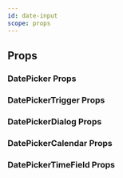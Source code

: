 ```yaml
---
id: date-input
scope: props
---
```


## Props

### DatePicker Props

<PropsTable of="DatePicker" />

### DatePickerTrigger Props

<PropsTable of="DatePickerTrigger" />

### DatePickerDialog Props

<PropsTable of="DatePickerDialog" />

### DatePickerCalendar Props

<PropsTable of="DatePickerCalendar" />

### DatePickerTimeField Props

<PropsTable of="DatePickerTimeField" />

